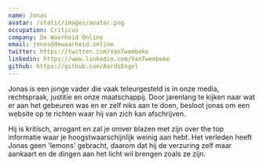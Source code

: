 ```yaml
---
name: Jonas
avatar: /static/images/avatar.png
occupation: Criticus
company: De Waarheid Online
email: jonas@dewaarheid.online
twitter: https://twitter.com/VanTwembeke
linkedin: https://www.linkedin.com/VanTwembeke
github: https://github.com/AardsEngel
---
```


Jonas is een jonge vader die vaak teleurgesteld is in onze media, rechtspraak, justitie en onze maatschappij. Door jarenlang te kijken naar wat er aan het gebeuren was en er zelf niks aan te doen, besloot jonas om een website op te richten waar hij van zich kan afschrijven. 

Hij is kritisch, arrogant en zal je omver blazen met zijn over the top informatie waar je hoogstwaarschijnlijk weinig aan hebt. Het verleden heeft Jonas geen 'lemons' gebracht, daarom dat hij de verzuring zelf maar aankaart en de dingen aan het licht wil brengen zoals ze zijn.